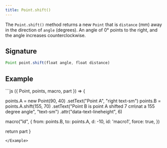 ```yaml
---
title: Point.shift()
---
```


The `Point.shift()` method returns a new `Point` that is `distance` (mm) away
in the direction of `angle` (degrees).  An angle of 0° points to the right, and
the angle increases counterclockwise.

## Signature

```js
Point point.shift(float angle, float distance)
```

## Example

<Example caption="An example of the Point.shift() method">
```js
({ Point, points, macro, part }) => {

  points.A = new Point(90, 40)
    .setText("Point A", "right text-sm")
  points.B = points.A.shift(155, 70)
    .setText("Point B is point A shifted 7 cm\nat a 155 degree angle", "text-sm")
    .attr("data-text-lineheight", 6)

  macro("ld", {
    from: points.B,
    to: points.A,
    d: -10,
    id: 'macro1',
    force: true,
  })

  return part
}
```
</Example>

